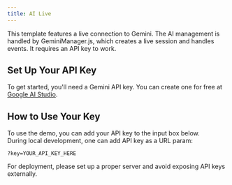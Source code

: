 ```yaml
---
title: AI Live
---
```

This template features a live connection to Gemini. The AI management is handled by GeminiManager.js, which creates a live session and handles events.
It requires an API key to work.

## Set Up Your API Key

To get started, you'll need a Gemini API key. You can create one for free at [Google AI Studio](https://aistudio.google.com/app/apikey).

## How to Use Your Key

To use the demo, you can add your API key to the input box below.\
During local development, one can add API key as a URL param:
```
?key=YOUR_API_KEY_HERE
```
For deployment, please set up a proper server and avoid exposing API keys externally.


<DocsIFrame template="7_ai_live" requiresApiKey={true}></DocsIFrame>
<DocsSource template="7_ai_live"></DocsSource>
<DocsSource template="7_ai_live" filename="GeminiManager.js"></DocsSource>
